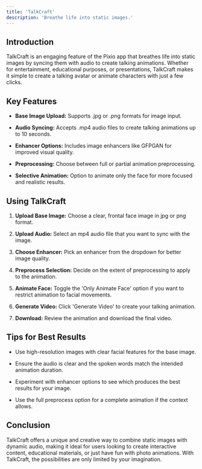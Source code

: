 ```yaml
---
title: 'TalkCraft'
description: 'Breathe life into static images.'
---
```


**Introduction**
----------------

TalkCraft is an engaging feature of the Pixio app that breathes life into static images by syncing them with audio to create talking animations. Whether for entertainment, educational purposes, or presentations, TalkCraft makes it simple to create a talking avatar or animate characters with just a few clicks.

**Key Features**
----------------

*   **Base Image Upload:** Supports .jpg or .png formats for image input.
    
*   **Audio Syncing:** Accepts .mp4 audio files to create talking animations up to 10 seconds.
    
*   **Enhancer Options:** Includes image enhancers like GFPGAN for improved visual quality.
    
*   **Preprocessing:** Choose between full or partial animation preprocessing.
    
*   **Selective Animation:** Option to animate only the face for more focused and realistic results.
    

**Using TalkCraft**
-------------------

1.  **Upload Base Image:** Choose a clear, frontal face image in jpg or png format.
    
2.  **Upload Audio:** Select an mp4 audio file that you want to sync with the image.
    
3.  **Choose Enhancer:** Pick an enhancer from the dropdown for better image quality.
    
4.  **Preprocess Selection:** Decide on the extent of preprocessing to apply to the animation.
    
5.  **Animate Face:** Toggle the 'Only Animate Face' option if you want to restrict animation to facial movements.
    
6.  **Generate Video:** Click 'Generate Video' to create your talking animation.
    
7.  **Download:** Review the animation and download the final video.
    

**Tips for Best Results**
-------------------------

*   Use high-resolution images with clear facial features for the base image.
    
*   Ensure the audio is clear and the spoken words match the intended animation duration.
    
*   Experiment with enhancer options to see which produces the best results for your image.
    
*   Use the full preprocess option for a complete animation if the context allows.
    

**Conclusion**
--------------

TalkCraft offers a unique and creative way to combine static images with dynamic audio, making it ideal for users looking to create interactive content, educational materials, or just have fun with photo animations. With TalkCraft, the possibilities are only limited by your imagination.